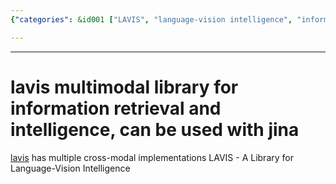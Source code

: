 ```yaml
---
{"categories": &id001 ["LAVIS", "language-vision intelligence", "information retrieval", "Jina", "cross-modal implementations", "AI library", "multimodal processing"], "category": "Artificial Intelligence", "date": "2022-09-25 01:16:19", "description": "LAVIS is a library that specializes in language-vision intelligence and allows for efficient information retrieval. It offers various cross-modal implementations and works seamlessly with Jina, providing an integrated solution for your AI needs.", "tags": *id001, "title": "Introducing LAVIS: A Library for Language-Vision Intelligence with Cross-Modal Implementations"}

---
```


------
# lavis multimodal library for information retrieval and intelligence, can be used with jina
[lavis](https://github.com/salesforce/LAVIS) has multiple cross-modal implementations
LAVIS - A Library for Language-Vision Intelligence
